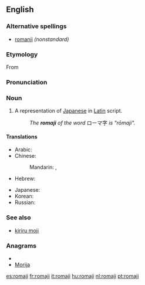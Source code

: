 {{wikipedia}}
{{also|rōmaji}}
==English==

===Alternative spellings===
* [[romanji]] ''(nonstandard)''

===Etymology===
From {{etyl|ja}} {{term|ローマ字|sc=Jpan|tr=[[rōmaji]]||roman letters|lang=ja}}

===Pronunciation===
{{rfp}}

===Noun===
{{en-noun|romaji}}

# A representation of [[Japanese]] in [[Latin]] script.
#: ''The '''romaji''' of the word'' ローマ字 ''is "rōmaji".''

====Translations====
{{trans-top|A representation of Japanese in Latin script}}
* Arabic: {{t|ar|روماجي|m|tr=ruumaji|sc=Arab}}
* Chinese:
*: Mandarin: {{t|zh|羅馬字|sc=Hani}},  {{t|zh|罗马字|tr=Luómǎ-zì|sc=Hani}}
* Hebrew: {{t|he|רומאג׳י|m|tr=romáji}}
{{trans-mid}}
* Japanese: {{t|ja|ローマ字|tr=ろーまじ, Rōma-ji|sc=Jpan}}
* Korean: {{t|ko|로마자|tr=Romaja|sc=Kore}}
* Russian: {{t|ru|ромадзи|f|tr=rómadzi|sc=Cyrl}} {{indeclinable}}
{{trans-bottom}}

===See also===
* [[kiriru moji]]

===Anagrams===
* {{alphagram|aijmor}}
* [[Morija#English|Morija]]

[[es:romaji]]
[[fr:romaji]]
[[it:romaji]]
[[hu:romaji]]
[[nl:romaji]]
[[pt:romaji]]
